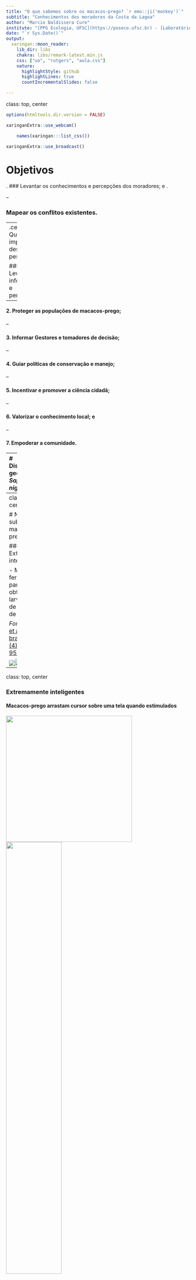 ```yaml
---
title: "O que sabemos sobre os macacos-prego? `r emo::ji('monkey')`"
subtitle: "Conhecimentos dos moradores da Costa da Lagoa"
author: "Marcio Baldissera Cure"
institute: "[PPG Ecologia, UFSC](https://poseco.ufsc.br) - [Laboratório IPES](https://ipes.ufsc.br) - [Frutos da Costa](https://instagram.com/frutos_da_costa)"
date: "`r Sys.Date()`"
output:
  xaringan::moon_reader:
    lib_dir: libs
    chakra: libs/remark-latest.min.js
    css: ["uo", "rutgers", "aula.css"]
    nature:
      highlightStyle: github
      highlightLines: true
      countIncrementalSlides: false

---
```

class: top, center

```r
options(htmltools.dir.version = FALSE)
```

```r
xaringanExtra::use_webcam()
```

```r
	names(xaringan:::list_css())
```

```r
xaringanExtra::use_broadcast()
```

# Objetivos
.
### Levantar os conhecimentos e percepções dos moradores; e
.

--

### Mapear os conflitos existentes.

---
.center[
# Qual a importância desta pesquisa?
]

#### 1. Levantar informações e percepções;

--

#### 2. Proteger as populações de macacos-prego;

--

#### 3. Informar Gestores e tomadores de decisão;

--

#### 4. Guiar políticas de conservação e manejo;

--

#### 5. Incentivar e promover a ciência cidadã;

--

#### 6. Valorizar o conhecimento local; e

--

#### 7. Empoderar a comunidade.


---
# Distribuição geográfica do _Sapajus nigritus_

.pull-left[.center[<img width="80%" src="https://upload.wikimedia.org/wikipedia/commons/c/c4/Black_Capuchin_area.png">]
_Fonte: Wikipedia_]

.pull-right[
#### Algumas curiosidades sociais
- Fêmeas e machos migram com a mesma probabilidade;
- Fêmeas não formam relações sociais fortes com outras fêmeas;
- Os machos formam relações sociais fracas, caracterizadas como tolerantes;
- Relações sociais mais fortes são entre fêmeas e machos;
- Parentesco não apresentou influencia nas interações.

_Fonte:_ [Tese de doutorado de Tokuda, 2012](https://www.teses.usp.br/teses/disponiveis/47/47132/tde-30042013-114148/publico/tokudacorrigida.pdf).
]


---
class: top, center

# Não subestime os macacos prego!

### Extremamente inteligentes

- Manipulam ferramentas para obtenção de larvas e polpa de coquinho de Jerivá

_Fonte:_ [Rocha et al. Revta  bras. Zool. 15 (4):  945 - 950, 1998](https://www.scielo.br/j/rbzool/a/YcqQNHqYcNvhcN6gJGXGp8j/?format=pdf&lang=pt)

<img src="https://escolaeducacao.com.br/wp-content/uploads/2019/03/macaco_prego2-246x300.jpg"><img width="61%" src="https://escolaeducacao.com.br/wp-content/uploads/2019/03/macaco-prego-evolu%C3%A7%C3%A3o.jpg">

---
class: top, center

### Extremamente inteligentes

#### Macacos-prego arrastam cursor sobre uma tela quando estimulados


<img width="345" src="https://1.bp.blogspot.com/-GmL3DOyP2gM/T4YUG2wRxtI/AAAAAAAAEYE/VoPguz3WKek/s320/macaco-inteligente.jpg">
<img width="55%" src="https://escolaeducacao.com.br/wp-content/uploads/2019/03/amazonia_planeta_verde-300x175.jpg">



_Fonte:_ [Tese de doutorado de Igor Dias Serique (2016)](https://ppgnc.propesp.ufpa.br/ARQUIVOS/dissertacoes/Disserta%C3%A7%C3%A3o%20Igor%20Serique%20v%20publicada.pdf)

---
### Eles cuidam de longe

<img width="18%" src="https://tm.ibxk.com.br/2022/08/12/12195800766399.jpg">

--

<img width="30%" src="https://tm.ibxk.com.br/2022/08/12/12195800766399.jpg">

--

<img width="50%" src="https://tm.ibxk.com.br/2022/08/12/12195800766399.jpg">

--


<img width="80%" src="https://tm.ibxk.com.br/2022/08/12/12195800766399.jpg">

---
class: top, center
# O que limita o crescimento populacional?

<img width="1200%" src="Figuras/crescimento_pop.png">

_Imagem de [Khan Academy](https://pt.khanacademy.org)_
---
# Minha hipótese

.center[
<img width="150%" src="Figuras/frame-work-macaco-prego.png">
]


---
class: top, left

### Estudos estimando população e densidade

- Densidade: entre **19** e **33** indivíduos/ Km²

- População estimada entre **45** e **75** indivíduos em um fragmento de 230 ha (Mata São José) em SP (Entre Rio Claro e Araras)

_Fonte:_ [Bernardo & Galetti. Revista Brasileira de Zoologia 21 (4): 827–832, 2004](https://www.scielo.br/j/rbzool/a/3dTt5RZzDrDkGNrsSrRW8Xr/?format=pdf&lang=pt)

.center[<img width="50%" src="https://s2.glbimg.com/OLbH69Gklyxlg2VwQCSFebxgAU4=/620x465/s.glbimg.com/jo/g1/f/original/2017/03/09/dsc_1137.jpg">

_Fonte da imagem:_[Josi Cristina/VC no TG](https://g1.globo.com/sp/campinas-regiao/terra-da-gente/vc-no-terra-da-gente/noticia/2017/03/familia-de-macacos-prego-e-fotografada-no-mato-grosso-do-sul.html)
]


---
### Estratégias de forrageamento

- Generalistas: comem de tudo: pequenas aves, larvas, lagartos, insetos, frutos, sementes, flores, folhas, brotos de bromélia e de gramíneas; e **recursos antrópicos** 
.center[<img width="85%" src="Figuras/estratégias.png">
]

_fonte:_ [Tese de Mota, 2019](https://repositorio.unb.br/handle/10482/35206)

---
class: top, center

# Violência contra macacos

<img width="100%" src="Figuras/violencia1.png">

<img width="90%" src="Figuras/violencia2.png">

---
class: top, center

# Casos preocupantes em SC
<img width="60%" src="Figuras/violencia4.png">
--

<img width="60%" src="Figuras/violencia3.png">

--

<img width="60%" src="Figuras/violencia5.png">



---
class: top, left


# Métodos

- As figuras, análises e a apresentação foram feitas usando o [RStudio](https://rstudio.com)

- Código disponível no repositório do github [Mauritia-flexuosa](https://github.com/Mauritia-flexuosa/macaco-prego)

---
class: top, center


# Local `r emo::ji("island")` 
<img width="80%" src="./Figuras/mapa_costa.png">

---
class: top, center



#Caracterizando os informantes  `r emo::ji("child")` `r emo::ji("adult")` `r emo::ji("older_adult")` `r emo::ji("zombie")`  

<img width="90%" src="./Figuras/macaco-prego-imagens/Fig_1.png">

---
class: top, center

# Caracterizando os informantes

<img width="90%" src="./Figuras/macaco-prego-imagens/Fig_2.png">

---
class: top, center

# Sobre comportamento dos macacos-prego

<img width="100%" src="./Figuras/macaco-prego-imagens/Fig_3.png">

---
class: top, center

# 

<img width="100%" src="./Figuras/macaco-prego-imagens/Fig_4.png">

---
class: top, center

# 

<img width="100%" src="./Figuras/macaco-prego-imagens/Fig_5.png">
---
class: top, center

# 

<img width="100%" src="./Figuras/macaco-prego-imagens/Fig_12.png">

---
class: top, center

# 

<img width="100%" src="./Figuras/macaco-prego-imagens/Fig_6.png">
---
class: top, center

# 

<img width="100%" src="./Figuras/macaco-prego-imagens/Fig_7.png">
---
class: top, center

# 

<img width="100%" src="./Figuras/macaco-prego-imagens/Fig_8.png">
---
class: top, center

# 

<img width="100%" src="./Figuras/macaco-prego-imagens/Fig_9.png">
---
class: top, center

# Alimentação

<img width="100%" src="./Figuras/macaco-prego-imagens/Fig_14.png">
---
class: top, center

# Alimentação

<img width="100%" src="./Figuras/macaco-prego-imagens/Fig_15.png">

---
class: top, center

# O que está ocorrendo com a população?

<img width="100%" src="./Figuras/macaco-prego-imagens/Fig_10.png">

---
class: top, center

# 

<img width="100%" src="./Figuras/macaco-prego-imagens/Fig_11.png">
---
class: top, center

# Estratégias usadas pelos moradores

<img width="100%" src="./Figuras/macaco-prego-imagens/Fig_13.png">
---
class: top, center

# Estratégias usadas pelos moradores

.left[
- "Fecho tudo quando me afasto de casa"
- "amarrar a geladeira"
- "alame nas janelas"
- "Atenção aos sons dos galhos"
- "Cachorros em casa"
- "não deixo frutas à vista"
- "espanto com palmas e sons com a boca"
- "Converso com eles e mantenho as janelas fechadas quando ñ estóu em casa"
- "Gritar o nome do vizinho alto"
- "funda com pedrinhas"
]

---
class: top, left

# Recomendações

- Não dê alimentos aos animais silvestres;
- Minimize os efeitos do seu pet no ambiente natural;
- Lembre-se que o que é bom para os humanos nem sempre faz bem aos animais;
- Busque informações em fontes seguras.

---
class: center, top

# Quais os próximos passos?

.center[<img width="41%" src="https://upload.wikimedia.org/wikipedia/commons/thumb/5/54/Cebus_nigritus_cucullatus_%28Black_capuchin_-_southern_form%29.jpg/280px-Cebus_nigritus_cucullatus_%28Black_capuchin_-_southern_form%29.jpg">

_Imagem da Wikipedia_
]

<footer><p class="small">

<h3>Contatos:</h3>

<div>
<a href = "mailto:marciobcure@gmail.com"><img src="https://img.shields.io/badge/-Gmail-%23333?style=for-the-badge&logo=gmail&logoColor=white" target="_blank"></a>
 <a href="https://instagram.com/frutos_da_costa" target="_blank"><img src="https://img.shields.io/badge/-Instagram-%23E4405F?style=for-the-badge&logo=instagram&logoColor=white" target="_blank"></a>
</div>
</p></footer>

---
class: top, center

## Obrigado aos nobres vizinhos que contribuiram com as informações.

### Comunidade unida é mais forte!

<img width="" src="Figuras/">

<footer><p class="small">

<h3>Contatos:</h3>

<div>
<a href = "mailto:marciobcure@gmail.com"><img src="https://img.shields.io/badge/-Gmail-%23333?style=for-the-badge&logo=gmail&logoColor=white" target="_blank"></a>
 <a href="https://instagram.com/frutos_da_costa" target="_blank"><img src="https://img.shields.io/badge/-Instagram-%23E4405F?style=for-the-badge&logo=instagram&logoColor=white" target="_blank"></a>
</div>
</p></footer>


---
# Referências

- [Wikipedia - macaco-prego](https://pt.wikipedia.org/wiki/Macaco-prego-preto)
- [Notícia violência 1](https://g1.globo.com/sp/sao-jose-do-rio-preto-aracatuba/noticia/2022/08/10/policia-abre-inquerito-para-apurar-intoxicacao-e-morte-de-macacos-na-regiao-de-rio-preto.ghtml)
- [Notícia violência 2](https://crmvsp.gov.br/violencia-humana-mata-mais-macacos-que-febre-amarela-no-rio-de-janeiro/)
- [Algumas funções do macaco-prego](https://www.embrapa.br/busca-de-publicacoes/-/publicacao/1024368/o-papel-do-macaco-prego-sapajus-nigritus-na-dispersao-de-sementes-e-no-controle-potencial-de-insetos-praga-em-cultivos-agricolas-e-florestais)
- [Desidade e tamanho populacional](https://www.scielo.br/j/rbzool/a/3dTt5RZzDrDkGNrsSrRW8Xr/?format=pdf&lang=pt)
- Sobre comportamento social e forrageio de alimentos antrópicos: [Tese de Ricardo Mota](https://repositorio.unb.br/handle/10482/35206)

.center[<img width="210" src="https://upload.wikimedia.org/wikipedia/commons/thumb/8/85/Sapajus_nigritus_2.jpg/150px-Sapajus_nigritus_2.jpg">

_Imagem da Wikipedia_
]